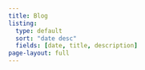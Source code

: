 ```yaml
---
title: Blog
listing:
  type: default
  sort: "date desc"
  fields: [date, title, description]
page-layout: full
---
```

